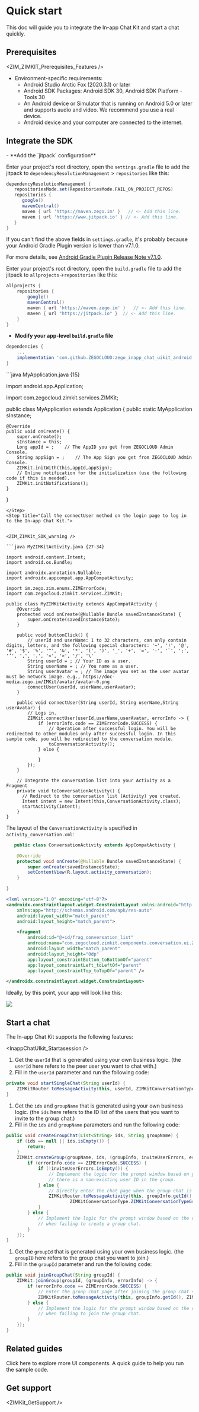 # Quick start

This doc will guide you to integrate the In-app Chat Kit and start a chat quickly.

## Prerequisites


<ZIM_ZIMKIT_Prerequisites_Features />

- Environment-specific requirements:
    - Android Studio Arctic Fox (2020.3.1) or later
    - Android SDK Packages: Android SDK 30, Android SDK Platform - Tools 30
    - An Android device or Simulator that is running on Android 5.0 or later and supports audio and video. We recommend you use a real device.
    - Android device and your computer are connected to the internet.

## Integrate the SDK

<Steps>
<Step title="Add com.github.ZEGOCLOUD:zego_inapp_chat_uikit_android as dependencies">
- **Add the `jitpack` configuration**


<Accordion title="Android Gradle Plugin is 7.1.0 or later" defaultOpen="true">

Enter your project's root directory, open the `settings.gradle` file to add the jitpack to `dependencyResolutionManagement` > `repositories` like this:

``` groovy settings.gradle {6-7}
dependencyResolutionManagement {
   repositoriesMode.set(RepositoriesMode.FAIL_ON_PROJECT_REPOS)
   repositories {
      google()
      mavenCentral()
      maven { url 'https://maven.zego.im' }   // <- Add this line.
      maven { url 'https://www.jitpack.io' } // <- Add this line.
   }
}
```

<Warning title="Warning">

If you can't find the above fields in `settings.gradle`, it's probably because your Android Gradle Plugin version is lower than v7.1.0.

For more details, see [Android Gradle Plugin Release Note v7.1.0](https://developer.android.com/studio/releases/gradle-plugin#settings-gradle).
</Warning>
</Accordion>

<Accordion title="Android Gradle Plugin is earlier than 7.1.0" defaultOpen="false">

Enter your project's root directory, open the `build.gradle` file to add the jitpack to `allprojects`->`repositories` like this:

```groovy build.gradle {5-6}
allprojects {
    repositories {
        google()
        mavenCentral()
        maven { url 'https://maven.zego.im' }   // <- Add this line.
        maven { url "https://jitpack.io" }  // <- Add this line.
    }
}
```
</Accordion>

- **Modify your app-level `build.gradle` file**


```groovy {3}
dependencies {
    ...
    implementation 'com.github.ZEGOCLOUD:zego_inapp_chat_uikit_android:+'    // add this line in your module-level build.gradle file's dependencies, usually named [app].
}
```
</Step>
<Step title="Call the init method to initialize the In-app Chat Kit">
```java MyApplication.java {15}

import android.app.Application;

import com.zegocloud.zimkit.services.ZIMKit;

public class MyApplication extends Application {
    public static MyApplication sInstance;

    @Override
    public void onCreate() {
        super.onCreate();
        sInstance = this;
        Long appId = ;    // The AppID you get from ZEGOCLOUD Admin Console.
        String appSign = ;    // The App Sign you get from ZEGOCLOUD Admin Console.
        ZIMKit.initWith(this,appId,appSign);
        // Online notification for the initialization (use the following code if this is needed).
        ZIMKit.initNotifications();
    }
}
```
</Step>
<Step title="Call the connectUser method on the login page to log in to the In-app Chat Kit.">


<ZIM_ZIMKit_SDK_warning />

```java MyZIMKitActivity.java {27-34}

import android.content.Intent;
import android.os.Bundle;

import androidx.annotation.Nullable;
import androidx.appcompat.app.AppCompatActivity;

import im.zego.zim.enums.ZIMErrorCode;
import com.zegocloud.zimkit.services.ZIMKit;

public class MyZIMKitActivity extends AppCompatActivity {
    @Override
    protected void onCreate(@Nullable Bundle savedInstanceState) {
        super.onCreate(savedInstanceState);
    }

    public void buttonClick() {
        // userId and userName: 1 to 32 characters, can only contain digits, letters, and the following special characters: '~', '!', '@', '#', '$', '%', '^', '&', '*', '(', ')', '_', '+', '=', '-', '`', ';', '’', ',', '.', '<', '>', '/', '\'
        String userId = ; // Your ID as a user.
        String userName = ; // You name as a user.
        String userAvatar = ; // The image you set as the user avatar must be network image. e.g., https://doc-media.zego.im/IMKit/avatar/avatar-0.png
        connectUser(userId, userName,userAvatar);
    }

    public void connectUser(String userId, String userName,String userAvatar) {
        // Logs in.
        ZIMKit.connectUser(userId,userName,userAvatar, errorInfo -> {
            if (errorInfo.code == ZIMErrorCode.SUCCESS) {
                // Operation after successful login. You will be redirected to other modules only after successful login. In this sample code, you will be redirected to the conversation module.
                toConversationActivity();
            } else {

            }
        });
    }

    // Integrate the conversation list into your Activity as a Fragment
    private void toConversationActivity() {
      // Redirect to the conversation list (Activity) you created.
      Intent intent = new Intent(this,ConversationActivity.class);
      startActivity(intent);
    }
}
```
</Step>
<Step title="Display the conversation component of the In-app Chat Kit">

The layout of the `ConversationActivity` is specified in  `activity_conversation.xml`:

<CodeGroup>

```java ConversationActivity.java {6}
   public class ConversationActivity extends AppCompatActivity {

    @Override
    protected void onCreate(@Nullable Bundle savedInstanceState) {
        super.onCreate(savedInstanceState);
        setContentView(R.layout.activity_conversation);
    }

}
```


```xml activity_conversation.xml {9}
<?xml version="1.0" encoding="utf-8"?>
<androidx.constraintlayout.widget.ConstraintLayout xmlns:android="http://schemas.android.com/apk/res/android"
    xmlns:app="http://schemas.android.com/apk/res-auto"
    android:layout_width="match_parent"
    android:layout_height="match_parent">

    <fragment
        android:id="@+id/frag_conversation_list"
        android:name="com.zegocloud.zimkit.components.conversation.ui.ZIMKitConversationFragment"
        android:layout_width="match_parent"
        android:layout_height="0dp"
        app:layout_constraintBottom_toBottomOf="parent"
        app:layout_constraintLeft_toLeftOf="parent"
        app:layout_constraintTop_toTopOf="parent" />

</androidx.constraintlayout.widget.ConstraintLayout>
```

</CodeGroup>

Ideally, by this point, your app will look like this:

<Frame width="200" height="auto" caption="">
    <img src="https://doc-media.zego.im/sdk-doc/Pics/zimkit_android/zimkit_android_conversation_en_new.jpeg" />
</Frame>
</Step>
</Steps>


## Start a chat

The In-app Chat Kit supports the following features:


<Accordion title="Start a one-on-one chat" defaultOpen="false">

<InappChatUIkit_Startasession />

1. Get the `userId` that is generated using your own business logic. (the `userId` here refers to the peer user you want to chat with.)
2. Fill in the `userId` parameter and run the following code:

```java {2}
private void startSingleChat(String userId) {
    ZIMKitRouter.toMessageActivity(this, userId, ZIMKitConversationType.ZIMKitConversationTypePeer);
}
```

</Accordion>

<Accordion title="Start a group chat" defaultOpen="false">

1. Get the `ids` and `groupName` that is generated using your own business logic. (the `ids` here refers to the ID list of the users that you want to invite to the group chat.)
2. Fill in the `ids` and `groupName` parameters and run the following code:

```java {5-19}
public void createGroupChat(List<String> ids, String groupName) {
    if (ids == null || ids.isEmpty()) {
        return;
    }
    ZIMKit.createGroup(groupName, ids, (groupInfo, inviteUserErrors, errorInfo) -> {
        if (errorInfo.code == ZIMErrorCode.SUCCESS) {
            if (!inviteUserErrors.isEmpty()) {
                // Implement the logic for the prompt window based on your business logic when
                // there is a non-existing user ID in the group.
            } else {
                // Directly enter the chat page when the group chat is created successfully.
                ZIMKitRouter.toMessageActivity(this, groupInfo.getId(),
                        ZIMKitConversationType.ZIMKitConversationTypeGroup);
            }
        } else {
            // Implement the logic for the prompt window based on the returned error info
            // when failing to create a group chat.
        }
    });
}
```

</Accordion>

<Accordion title="Join a group chat" defaultOpen="false">

1. Get the `groupId` that is generated using your own business logic. (the `groupID` here refers to the group chat you want to join.)
2. Fill in the `groupId` parameter and run the following code:

```java {2-10}
public void joinGroupChat(String groupId) {
    ZIMKit.joinGroup(groupId, (groupInfo, errorInfo) -> {
        if (errorInfo.code == ZIMErrorCode.SUCCESS) {
            // Enter the group chat page after joining the group chat successfully.
            ZIMKitRouter.toMessageActivity(this, groupInfo.getId(), ZIMKitConversationType.ZIMKitConversationTypeGroup);
        } else {
            // Implement the logic for the prompt window based on the returned error info
            // when failing to join the group chat.
        }
    });
}
```

</Accordion>

## Related guides

<CardGroup cols={2}>
    <Card title="Component overview" href="./03-UI components/01-Overview.mdx">
        Click here to explore more UI components.
    </Card>
    <Card title="Run the sample code" href="https://github.com/ZEGOCLOUD/zego_inapp_chat_uikit_example_android" target="_blank">
        A quick guide to help you run the sample code.
    </Card>
</CardGroup>

## Get support


<ZIMKit_GetSupport />
